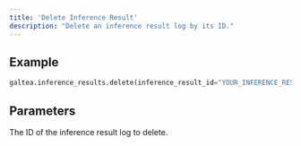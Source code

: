 ```yaml
---
title: 'Delete Inference Result'
description: "Delete an inference result log by its ID."
---
```


## Example
```python
galtea.inference_results.delete(inference_result_id="YOUR_INFERENCE_RESULT_ID")
```

## Parameters
<ResponseField name="inference_result_id" type="string" required>
  The ID of the inference result log to delete.
</ResponseField>
